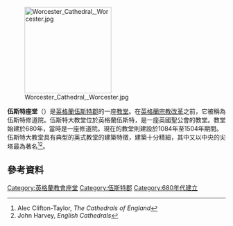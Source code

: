 {{expand|time=2014-07-21T02:41:31+00:00}}
[[File:Worcester_Cathedral,_Worcester.jpg|200px]]

'''伍斯特座堂'''（{{lang-en|'''Worcester Cathedral'''}}）是[[英格蘭|英格蘭]][[伍斯特郡|伍斯特郡]]的一座[[教堂|教堂]]。在[[英格蘭宗教改革|英格蘭宗教改革]]之前，它被稱為伍斯特修道院。伍斯特大教堂位於英格蘭伍斯特，是一座英國聖公會的教堂。教堂始建於680年，當時是一座修道院。現在的教堂則建設於1084年至1504年期間。伍斯特大教堂具有典型的英式教堂的建築特徵，建築十分精細，其中又以中央的尖塔最為著名<ref name=ACT>Alec Clifton-Taylor, ''The Cathedrals of England''</ref><ref name=JH>John Harvey, ''English Cathedrals''</ref>。

==參考資料==
{{Reflist}}

{{Authority control}}
{{英國小作品}}
{{英格蘭教會座堂}}

[[Category:英格蘭教會座堂|Category:英格蘭教會座堂]]
[[Category:伍斯特郡|Category:伍斯特郡]]
[[Category:680年代建立|Category:680年代建立]]